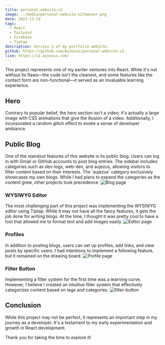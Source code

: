 ```yaml
---
title: personal-website-v2
image: ../media/personal-website-v2/banner.png
date: 2023-11-24
tags:
  - React
  - Tailwind
  - Firebase
  - Tiptap
description: Version 2 of my portfolio website.
github: https://github.com/AuJezus/personal-website-v2
live: https://v2.aujezus.com/
---
```


This project represents one of my earlier ventures into React. While it's not without its flaws—the code isn't the cleanest, and some features like the contact form are non-functional—it served as an invaluable learning experience.

## Hero

Contrary to popular belief, the hero section isn't a video; it's actually a large image with CSS animations that give the illusion of a video. Additionally, I incorporated a random glitch effect to evoke a sense of developer ambiance.

## Public Blog

One of the standout features of this website is its public blog. Users can log in with Gmail or GitHub accounts to post blog entries. The sidebar includes categories such as dev-logs, web-dev, and aujezus, allowing visitors to filter content based on their interests. The 'aujezus' category exclusively showcases my own blogs. While I had plans to expand the categories as the content grew, other projects took precedence.
![Blog page](../media/personal-website-v2/blog-page.png)

### WYSIWYG Editor

The most challenging part of this project was implementing the WYSIWYG editor using Tiptap. While it may not have all the fancy features, it gets the job done for writing blogs. At the time, I thought it was pretty cool to have a tool that allowed me to format text and add images easily.
![Editor page](../media/personal-website-v2/editor-page.png)

### Profiles

In addition to posting blogs, users can set up profiles, add links, and view posts by specific users. I had intentions to implement a following feature, but it remained on the drawing board.
![Profile page](../media/personal-website-v2/profile-page.png)

### Filter Button

Implementing a filter system for the first time was a learning curve. However, I believe I created an intuitive filter system that effectively categorizes content based on tags and categories.
![filter-button](../media/personal-website-v2/filter-button.png)

## Conclusion

While this project may not be perfect, it represents an important step in my journey as a developer. It's a testament to my early experimentation and growth in React development.

Thank you for taking the time to explore it!
